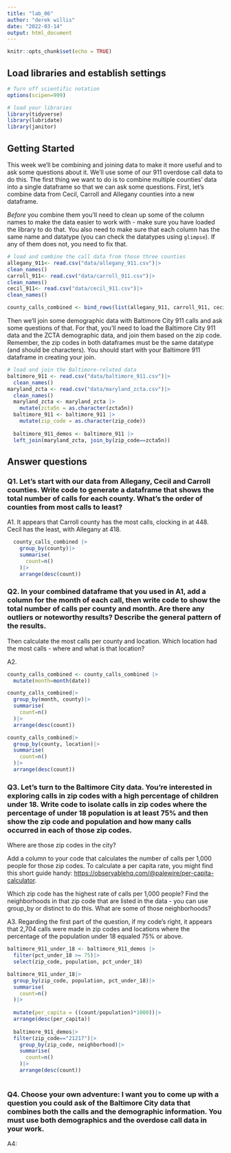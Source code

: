 ```yaml
---
title: "lab_06"
author: "derek willis"
date: "2022-03-14"
output: html_document
---
```


```r
knitr::opts_chunk$set(echo = TRUE)
```

## Load libraries and establish settings

```r
# Turn off scientific notation
options(scipen=999)

# load your libraries
library(tidyverse)
library(lubridate)
library(janitor)

```

## Getting Started

This week we'll be combining and joining data to make it more useful and to ask some questions about it. We'll use some of our 911 overdose call data to do this. The first thing we want to do is to combine multiple counties' data into a single dataframe so that we can ask some questions. First, let's combine data from Cecil, Carroll and Allegany counties into a new dataframe.

*Before* you combine them you'll need to clean up some of the column names to make the data easier to work with - make sure you have loaded the library to do that. You also need to make sure that each column has the same name and datatype (you can check the datatypes using `glimpse`). If any of them does not, you need to fix that.

```r
# load and combine the call data from those three counties
allegany_911<- read.csv("data/allegany_911.csv")|>
clean_names()
carroll_911<- read.csv("data/carroll_911.csv")|>
clean_names()
cecil_911<- read.csv("data/cecil_911.csv")|>
clean_names()

county_calls_combined <- bind_rows(list(allegany_911, carroll_911, cecil_911))
```

Then we'll join some demographic data with Baltimore City 911 calls and ask some questions of that. For that, you'll need to load the Baltimore City 911 data and the ZCTA demographic data, and join them based on the zip code. Remember, the zip codes in both dataframes must be the same datatype (and should be characters). You should start with your Baltimore 911 dataframe in creating your join.

```r
# load and join the Baltimore-related data
baltimore_911 <- read.csv("data/baltimore_911.csv")|>
  clean_names()
maryland_zcta <- read.csv("data/maryland_zcta.csv")|> 
  clean_names()
  maryland_zcta <- maryland_zcta |> 
    mutate(zcta5n = as.character(zcta5n))
  baltimore_911 <- baltimore_911 |> 
    mutate(zip_code = as.character(zip_code))
  
  baltimore_911_demos <- baltimore_911 |> 
  left_join(maryland_zcta, join_by(zip_code==zcta5n))
```

## Answer questions

### Q1. Let's start with our data from Allegany, Cecil and Carroll counties. Write code to generate a dataframe that shows the total number of calls for each county. What's the order of counties from most calls to least?

A1. It appears that Carroll county has the most calls, clocking in at 448. Cecil has the least, with Allegany at 418.

```r
  county_calls_combined |>
    group_by(county)|>
    summarise(
      count=n()
    )|>
    arrange(desc(count))
```

### Q2. In your combined dataframe that you used in A1, add a column for the month of each call, then write code to show the total number of calls per county and month. Are there any outliers or noteworthy results? Describe the general pattern of the results.

Then calculate the most calls per county and location. Which location had the most calls - where and what is that location?

A2.

```r
county_calls_combined <- county_calls_combined |>
  mutate(month=month(date))

county_calls_combined|>
  group_by(month, county)|>
  summarise(
    count=n()
  )|>
  arrange(desc(count))

county_calls_combined|>
  group_by(county, location)|>
  summarise(
    count=n()
  )|>
  arrange(desc(count))
```

### Q3. Let's turn to the Baltimore City data. You're interested in exploring calls in zip codes with a high percentage of children under 18. Write code to isolate calls in zip codes where the percentage of under 18 population is at least 75% and then show the zip code and population and how many calls occurred in each of those zip codes.

Where are those zip codes in the city?

Add a column to your code that calculates the number of calls per 1,000 people for those zip codes. To calculate a per capita rate, you might find this short guide handy: [https://observablehq.com/\@palewire/per-capita-calculator](https://observablehq.com/@palewire/per-capita-calculator){.uri}.

Which zip code has the highest rate of calls per 1,000 people? Find the neighborhoods in that zip code that are listed in the data - you can use group_by or distinct to do this. What are some of those neighborhoods?

A3. Regarding the first part of the question, if my code's right, it appears that 2,704 calls were made in zip codes and locations where the percentage of the population under 18 equaled 75% or above.

```r
baltimore_911_under_18 <- baltimore_911_demos |>
  filter(pct_under_18 >= 75)|>
  select(zip_code, population, pct_under_18)

baltimore_911_under_18|>
  group_by(zip_code, population, pct_under_18)|>
  summarise(
    count=n()
  )|>
  
  mutate(per_capita = ((count/population)*1000))|>
  arrange(desc(per_capita))
  
  baltimore_911_demos|>
  filter(zip_code=="21217")|>
    group_by(zip_code, neighborhood)|>
    summarise(
      count=n()
    )|>
    arrange(desc(count))
  

```

### Q4. Choose your own adventure: I want you to come up with a question you could ask of the Baltimore City data that combines both the calls and the demographic information. You must use both demographics and the overdose call data in your work.

A4:

```r
```
